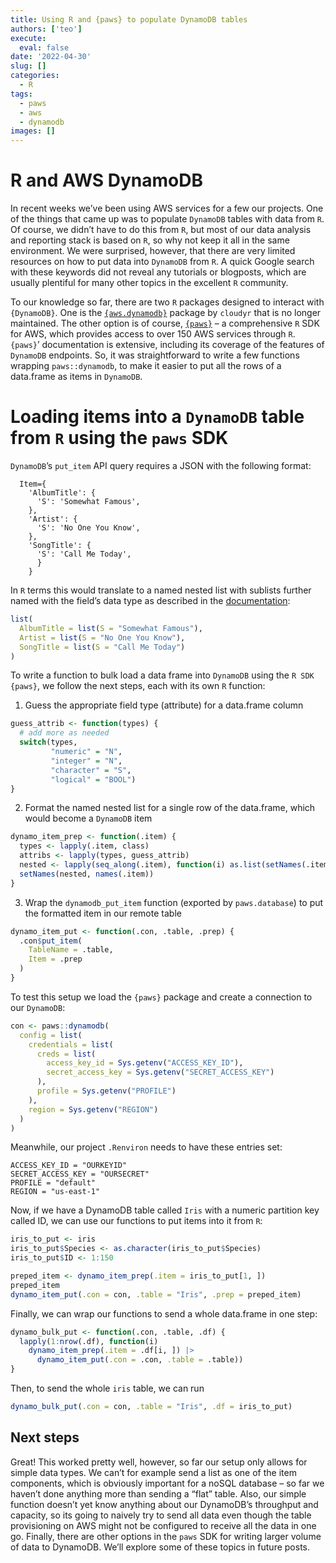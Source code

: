 ```yaml
---
title: Using R and {paws} to populate DynamoDB tables
authors: ['teo']
execute:
  eval: false
date: '2022-04-30'
slug: []
categories:
  - R
tags:
  - paws
  - aws
  - dynamodb
images: []
---
```



# R and AWS DynamoDB

In recent weeks we've been using AWS services for a few our projects. One of the things
that came up was to populate `DynamoDB` tables with data from `R`. Of course, we
didn't have to do this from `R`, but most of our data analysis and reporting stack
is based on `R`, so why not keep it all in the same environment. We were surprised, however,
that there are very limited resources on how to put data into `DynamoDB` from `R`. A quick
Google search with these keywords did not reveal any tutorials or blogposts, which are
usually plentiful for many other topics in the excellent `R` community. 

To our knowledge so far, there are two `R` packages designed to interact with
`{DynamoDB}`. One is the [`{aws.dynamodb}`](https://github.com/cloudyr/aws.dynamodb) 
package by `cloudyr` that is no longer maintained. The other option is of course,
[`{paws}`](https://paws-r.github.io/) -- a comprehensive `R` SDK for AWS,
which provides access to over 150 AWS services through `R`. `{paws}`' documentation is 
extensive, including its coverage of the features of `DynamoDB` endpoints. So, it was 
straightforward to write a few functions wrapping `paws::dynamodb`, to make it easier to 
put all the rows of a data.frame as items in `DynamoDB`.

# Loading items into a `DynamoDB` table from `R` using the `paws` SDK

`DynamoDB`'s `put_item` API query requires a JSON with the following format:

```
  Item={
    'AlbumTitle': {
      'S': 'Somewhat Famous',
    },
    'Artist': {
      'S': 'No One You Know',
    },
    'SongTitle': {
      'S': 'Call Me Today',
      }
    }
```

In `R` terms this would translate to a named nested list with sublists further named
with the field's data type as described in the [documentation](https://docs.aws.amazon.com/amazondynamodb/latest/developerguide/HowItWorks.NamingRulesDataTypes.html#HowItWorks.DataTypes): 

```r
list(
  AlbumTitle = list(S = "Somewhat Famous"),
  Artist = list(S = "No One You Know"),
  SongTitle = list(S = "Call Me Today")
)
```

To write a function to bulk load a data frame into `DynamoDB` using the `R SDK` `{paws}`,
we follow the next steps, each with its own `R` function:

1. Guess the appropriate field type (attribute) for a data.frame column

```r
guess_attrib <- function(types) {
  # add more as needed
  switch(types,
         "numeric" = "N",
         "integer" = "N",
         "character" = "S",
         "logical" = "BOOL")
}
```

2. Format the named nested list for a single row of the data.frame, which would become a `DynamoDB` item

```r
dynamo_item_prep <- function(.item) {
  types <- lapply(.item, class)
  attribs <- lapply(types, guess_attrib)
  nested <- lapply(seq_along(.item), function(i) as.list(setNames(.item[[i]], attribs[[i]])))
  setNames(nested, names(.item))
}
```

3. Wrap the `dynamodb_put_item` function (exported by `paws.database`) to put the formatted item in our remote table

```r
dynamo_item_put <- function(.con, .table, .prep) {
  .con$put_item(
    TableName = .table,
    Item = .prep
  )
}
```

To test this setup we load the `{paws}` package and create a connection to our `DynamoDB`:

```r
con <- paws::dynamodb(
  config = list(
    credentials = list(
      creds = list(
        access_key_id = Sys.getenv("ACCESS_KEY_ID"),
        secret_access_key = Sys.getenv("SECRET_ACCESS_KEY")
      ),
      profile = Sys.getenv("PROFILE")
    ),
    region = Sys.getenv("REGION")
  )
)
```

Meanwhile, our project `.Renviron` needs to have these entries set:

```
ACCESS_KEY_ID = "OURKEYID"
SECRET_ACCESS_KEY = "OURSECRET"
PROFILE = "default"
REGION = "us-east-1"
```

Now, if we have a DynamoDB table called `Iris` with a numeric partition key called ID,
we can use our functions to put items into it from `R`:

```r
iris_to_put <- iris
iris_to_put$Species <- as.character(iris_to_put$Species)
iris_to_put$ID <- 1:150

preped_item <- dynamo_item_prep(.item = iris_to_put[1, ])
preped_item
dynamo_item_put(.con = con, .table = "Iris", .prep = preped_item)
```

Finally, we can wrap our functions to send a whole data.frame in one step:

```r
dynamo_bulk_put <- function(.con, .table, .df) {
  lapply(1:nrow(.df), function(i)
    dynamo_item_prep(.item = .df[i, ]) |>
      dynamo_item_put(.con = .con, .table = .table))
}
```

Then, to send the whole `iris` table, we can run

```r
dynamo_bulk_put(.con = con, .table = "Iris", .df = iris_to_put)
```

## Next steps

Great! This worked pretty well, however, so far our setup only allows for simple data types.
We can't for example send a list as one of the item components, which is obviously important for a
noSQL database -- so far we haven't done anything more than sending a "flat" table. Also, our simple
function doesn't yet know anything about our DynamoDB's throughput and capacity, so its going to 
naively try to send all data even though the table provisioning on AWS might not be configured to 
receive all the data in one go. Finally, there are other options in the `paws` SDK for writing larger
volume of data to DynamoDB. We'll explore some of these topics in future posts.

